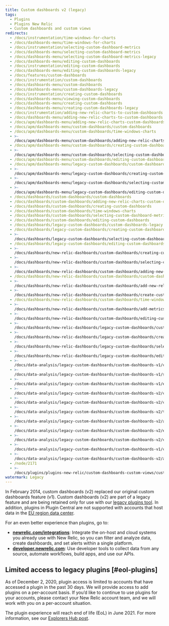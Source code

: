 ```yaml
---
title: Custom dashboards v2 (legacy)
tags:
  - Plugins
  - Plugins New Relic
  - Custom dashboards and custom views
redirects:
  - /docs/instrumentation/time-windows-for-charts
  - /docs/dashboards-menu/time-windows-for-charts
  - /docs/instrumentation/selecting-custom-dashboard-metrics
  - /docs/dashboards-menu/selecting-custom-dashboard-metrics
  - /docs/dashboards-menu/selecting-custom-dashboard-metrics-legacy
  - /docs/dashboards-menu/editing-custom-dashboards
  - /docs/instrumentation/editing-custom-dashboards
  - /docs/dashboards-menu/editing-custom-dashboards-legacy
  - /docs/features/custom-dashboards
  - /docs/instrumentation/custom-dashboards
  - /docs/dashboards-menu/custom-dashboards
  - /docs/dashboards-menu/custom-dashboards-legacy
  - /docs/instrumentation/creating-custom-dashboards
  - /docs/dashboards-menu/viewing-custom-dashboards
  - /docs/dashboards-menu/creating-custom-dashboards
  - /docs/dashboards-menu/creating-custom-dashboards-legacy
  - /docs/instrumentation/adding-new-relic-charts-to-custom-dashboards
  - /docs/dashboards-menu/adding-new-relic-charts-to-custom-dashboards
  - /docs/apm/dashboards-menu/adding-new-relic-charts-custom-dashboards
  - /docs/apm/dashboards-menu/custom-dashboards/custom-dashboards
  - /docs/apm/dashboards-menu/custom-dashboards/time-windows-charts
  - >-
    /docs/apm/dashboards-menu/custom-dashboards/adding-new-relic-charts-custom-dashboards
  - /docs/apm/dashboards-menu/custom-dashboards/creating-custom-dashboards
  - >-
    /docs/apm/dashboards-menu/custom-dashboards/selecting-custom-dashboard-metrics
  - /docs/apm/dashboards-menu/custom-dashboards/editing-custom-dashboards
  - /docs/apm/dashboards-menu/legacy-custom-dashboards/custom-dashboards-legacy
  - >-
    /docs/apm/dashboards-menu/legacy-custom-dashboards/creating-custom-dashboards-legacy
  - >-
    /docs/apm/dashboards-menu/legacy-custom-dashboards/selecting-custom-dashboard-metrics-legacy
  - >-
    /docs/apm/dashboards-menu/legacy-custom-dashboards/editing-custom-dashboards-legacy
  - /docs/dashboards/custom-dashboards/custom-dashboards
  - /docs/dashboards/custom-dashboards/adding-new-relic-charts-custom-dashboards
  - /docs/dashboards/custom-dashboards/creating-custom-dashboards
  - /docs/dashboards/custom-dashboards/time-windows-charts
  - /docs/dashboards/custom-dashboards/selecting-custom-dashboard-metrics
  - /docs/dashboards/custom-dashboards/editing-custom-dashboards
  - /docs/dashboards/legacy-custom-dashboards/custom-dashboards-legacy
  - /docs/dashboards/legacy-custom-dashboards/creating-custom-dashboards-legacy
  - >-
    /docs/dashboards/legacy-custom-dashboards/selecting-custom-dashboard-metrics-legacy
  - /docs/dashboards/legacy-custom-dashboards/editing-custom-dashboards-legacy
  - >-
    /docs/dashboards/new-relic-dashboards/custom-dashboards/creating-custom-dashboards
  - >-
    /docs/dashboards/new-relic-dashboards/custom-dashboards/selecting-custom-dashboard-metrics
  - >-
    /docs/dashboards/new-relic-dashboards/custom-dashboards/adding-new-relic-charts-custom-dashboards
  - /docs/dashboards/new-relic-dashboards/custom-dashboards/custom-dashboards
  - >-
    /docs/dashboards/new-relic-dashboards/custom-dashboards/add-new-relic-charts-custom-dashboards
  - >-
    /docs/dashboards/new-relic-dashboards/custom-dashboards/create-custom-dashboards
  - /docs/dashboards/new-relic-dashboards/custom-dashboards/time-windows-charts
  - >-
    /docs/dashboards/new-relic-dashboards/custom-dashboards/add-metrics-custom-dashboards
  - >-
    /docs/dashboards/new-relic-dashboards/custom-dashboards/editing-custom-dashboards
  - >-
    /docs/dashboards/new-relic-dashboards/legacy-custom-dashboards/custom-dashboards-legacy
  - >-
    /docs/dashboards/new-relic-dashboards/legacy-custom-dashboards/creating-custom-dashboards-legacy
  - >-
    /docs/dashboards/new-relic-dashboards/legacy-custom-dashboards/selecting-custom-dashboard-metrics-legacy
  - >-
    /docs/dashboards/new-relic-dashboards/legacy-custom-dashboards/editing-custom-dashboards-legacy
  - >-
    /docs/data-analysis/legacy-custom-dashboards/custom-dashboards-v1/creating-custom-dashboards-v1-legacy
  - >-
    /docs/data-analysis/legacy-custom-dashboards/custom-dashboards-v1/selecting-custom-dashboard-metrics-v1-legacy
  - >-
    /docs/data-analysis/legacy-custom-dashboards/custom-dashboards-v1/editing-custom-dashboards-v1-legacy
  - >-
    /docs/data-analysis/legacy-custom-dashboards/custom-dashboards-v2/custom-dashboards-legacy
  - >-
    /docs/data-analysis/legacy-custom-dashboards/custom-dashboards-v2/create-custom-dashboards
  - >-
    /docs/data-analysis/legacy-custom-dashboards/custom-dashboards-v2/time-windows-charts
  - >-
    /docs/data-analysis/legacy-custom-dashboards/custom-dashboards-v2/add-metric-timeslice-data-custom-dashboards
  - >-
    /docs/data-analysis/legacy-custom-dashboards/custom-dashboards-v2/editing-custom-dashboards
  - >-
    /docs/data-analysis/legacy-custom-dashboards/custom-dashboards-v2/custom-dashboards-v2-legacy
  - >-
    /docs/data-analysis/legacy-custom-dashboards/custom-dashboards-v1/custom-dashboards-v1-legacy
  - >-
    /docs/data-analysis/legacy-custom-dashboards/custom-dashboards-v2/add-new-relic-charts-custom-dashboards
  - /node/2171
  - >-
    /docs/plugins/plugins-new-relic/custom-dashboards-custom-views/custom-dashboards-v1-legacy
watermark: Legacy
---
```


In February 2014, custom dashboards (v2) replaced our original custom dashboards feature (v1). Custom dashboards (v2) are part of a legacy feature and are being retained only for use with our [legacy plugins tool](#eol-plugins). In addition, plugins in Plugin Central are not supported with accounts that host data in the [EU region data center](/docs/using-new-relic/welcome-new-relic/getting-started/introduction-eu-region-data-center).

<Callout variant="important">
  For an even better experience than plugins, go to:

  * [**newrelic.com/integrations**](https://newrelic.com/integrations): Integrate the on-host and cloud systems you already use with New Relic, so you can filter and analyze data, create dashboards, and set alerts within a single platform.
  * [**developer.newrelic.com**](https://developer.newrelic.com): Use developer tools to collect data from any source, automate workflows, build apps, and use our APIs.
</Callout>

## Limited access to legacy plugins [#eol-plugins]

As of December 2, 2020, plugin access is limited to accounts that have accessed a plugin in the past 30 days. We will provide access to add plugins on a per-account basis. If you’d like to continue to use plugins for your accounts, please contact your New Relic account team, and we will work with you on a per-account situation.

The plugin experience will reach end of life (EoL) in June 2021. For more information, see our [Explorers Hub post](https://discuss.newrelic.com/t/first-notice-limiting-access-to-new-relic-plugins/121832).
